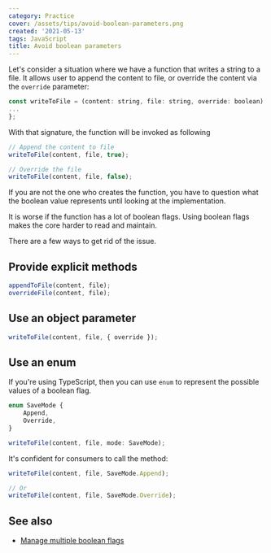 ```yaml
---
category: Practice
cover: /assets/tips/avoid-boolean-parameters.png
created: '2021-05-13'
tags: JavaScript
title: Avoid boolean parameters
---
```


Let's consider a situation where we have a function that writes a string to a file. It allows user to append the content to file, or override the content via the `override` parameter:

```js
const writeToFile = (content: string, file: string, override: boolean) => {
...
};
```

With that signature, the function will be invoked as following

```js
// Append the content to file
writeToFile(content, file, true);

// Override the file
writeToFile(content, file, false);
```

If you are not the one who creates the function, you have to question what the boolean value represents until looking at the implementation.

It is worse if the function has a lot of boolean flags. Using boolean flags makes the core harder to read and maintain.

There are a few ways to get rid of the issue.

## Provide explicit methods

```js
appendToFile(content, file);
overrideFile(content, file);
```

## Use an object parameter

```js
writeToFile(content, file, { override });
```

## Use an enum

If you're using TypeScript, then you can use `enum` to represent the possible values of a boolean flag.

```js
enum SaveMode {
    Append,
    Override,
}

writeToFile(content, file, mode: SaveMode);
```

It's confident for consumers to call the method:

```js
writeToFile(content, file, SaveMode.Append);

// Or
writeToFile(content, file, SaveMode.Override);
```

## See also

-   [Manage multiple boolean flags](https://phuoc.ng/collection/tips/manage-multiple-boolean-flags)
